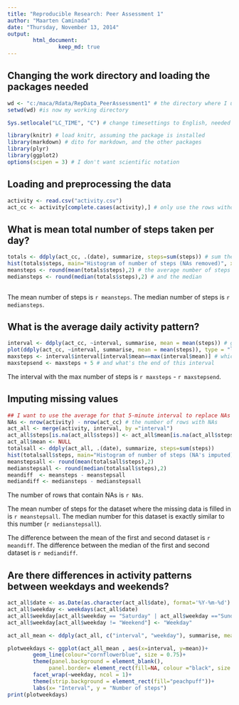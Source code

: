 ```yaml
---
title: "Reproducible Research: Peer Assessment 1"
author: "Maarten Caminada"
date: "Thursday, November 13, 2014"
output: 
        html_document:
                keep_md: true
---
```


## Changing the work directory and loading the packages needed

```r
wd <- "c:/maca/Rdata/RepData_PeerAssessment1" # the directory where I unzipped the datafiles
setwd(wd) #is now my working directory

Sys.setlocale("LC_TIME", "C") # change timesettings to English, needed for the final plot

library(knitr) # load knitr, assuming the package is installed
library(markdown) # dito for markdown, and the other packages
library(plyr)
library(ggplot2)
options(scipen = 3) # I don't want scientific notation

```

## Loading and preprocessing the data

```r

activity <- read.csv("activity.csv") 
act_cc <- activity[complete.cases(activity),] # only use the rows without missing values

```

## What is mean total number of steps taken per day?

```r
totals <- ddply(act_cc, .(date), summarize, steps=sum(steps)) # sum the number of steps by date
hist(totals$steps, main="Histogram of number of steps (NAs removed)", xlab="Steps", col="azure2")
meansteps <- round(mean(totals$steps),2) # the average number of steps taken daily
mediansteps <- round(median(totals$steps),2) # and the median
        
```

The mean number of steps is `r meansteps`. The median number of steps is `r mediansteps`.

## What is the average daily activity pattern?

```r
interval <- ddply(act_cc, ~interval, summarise, mean = mean(steps)) # get the averages per interval
plot(ddply(act_cc, ~interval, summarise, mean = mean(steps)), type = "l") # time series plot of 5-minute interval
maxsteps <- interval$interval[interval$mean==max(interval$mean)] # which interval contains the max number of steps
maxstepsend <- maxsteps + 5 # and what's the end of this interval
```

The interval with the max number of steps is `r maxsteps` - `r maxstepsend`.

## Imputing missing values

```r
## I want to use the average for that 5-minute interval to replace NAs 
NAs <- nrow(activity) - nrow(act_cc) # the number of rows with NAs
act_all <- merge(activity, interval, by ="interval")
act_all$steps[is.na(act_all$steps)] <- act_all$mean[is.na(act_all$steps)]
act_all$mean <- NULL
totalsall <- ddply(act_all, .(date), summarize, steps=sum(steps))
hist(totalsall$steps, main="Histogram of number of steps (NA's imputed)", xlab="Steps", col="gold2")
meanstepsall <- round(mean(totalsall$steps),2)
medianstepsall <- round(median(totalsall$steps),2)
meandiff  <- meansteps - meanstepsall
mediandiff <- mediansteps - medianstepsall
```

The number of rows that contain NAs is `r NAs`. 

The mean number of steps for the dataset where the missing data is filled in is `r meanstepsall`. 
The median number for this dataset is exactly similar to this number (`r medianstepsall`).

The difference between the mean of the first and second dataset is `r meandiff`.
The difference between the median of the first and second dataset is `r mediandiff`.

## Are there differences in activity patterns between weekdays and weekends?

```r
act_all$date <- as.Date(as.character(act_all$date), format='%Y-%m-%d') # we need dates here
act_all$weekday <- weekdays(act_all$date)
act_all$weekday[act_all$weekday == "Saturday" | act_all$weekday =="Sunday"] <- "Weekend"
act_all$weekday[act_all$weekday != "Weekend"] <- "Weekday"

act_all_mean <- ddply(act_all, c("interval", "weekday"), summarise, mean = mean(steps)) # mean per interval over weekday/weekend

plotweekdays <- ggplot(act_all_mean , aes(x=interval, y=mean))+
        geom_line(colour="cornflowerblue", size = 0.75)+
        theme(panel.background = element_blank(),
             panel.border= element_rect(fill=NA, colour ="black", size = 0.5, linetype="solid"))+
        facet_wrap(~weekday, ncol = 1)+
        theme(strip.background = element_rect(fill="peachpuff"))+
        labs(x= "Interval", y = "Number of steps")       
print(plotweekdays)
```
